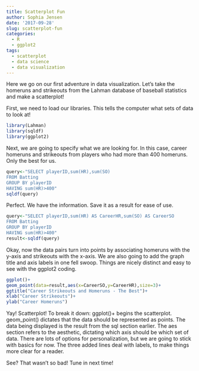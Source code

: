 ```yaml
---
title: Scatterplot Fun
author: Sophia Jensen
date: '2017-09-28'
slug: scatterplot-fun
categories:
  - R
  - ggplot2
tags:
  - scatterplot
  - data science
  - data visualization
---
```


Here we go on our first adventure in data visualization. Let's take the homeruns and strikeouts from the Lahman database of baseball statistics and make a scatterplot!


First, we need to load our libraries. This tells the computer what sets of data to look at!

```r
library(Lahman)
library(sqldf)
library(ggplot2)
```

Next, we are going to specify what we are looking for. In this case, career homeruns and strikeouts from players who had more than 400 homeruns. Only the best for us.

```r
query<-"SELECT playerID,sum(HR),sum(SO)
FROM Batting 
GROUP BY playerID
HAVING sum(HR)>400"
sqldf(query)
```

Perfect. We have the information. Save it as a result for ease of use. 

```r
query<-"SELECT playerID,sum(HR) AS CareerHR,sum(SO) AS CareerSO
FROM Batting
GROUP BY playerID
HAVING sum(HR)>400"
result<-sqldf(query)
```

Okay, now the data pairs turn into points by associating homeruns with the y-axis and strikeouts with the x-axis. We are also going to add the graph title and axis labels in one fell swoop. Things are nicely distinct and easy to see with the ggplot2 coding. 

```r
ggplot()+
geom_point(data=result,aes(x=CareerSO,y=CareerHR),size=3)+
ggtitle("Career Strikeouts and Homeruns - The Best")+
xlab("Career Strikeouts")+
ylab("Career Homeruns")
```

Yay! Scatterplot! To break it down: ggplot()+ begins the scatterplot. geom_point() dictates that the data should be represented as points. The data being displayed is the result from the sql section earlier. The aes section refers to the aesthetic, dictating which axis should be which set of data. There are lots of options for personalization, but we are going to stick with basics for now. The three added lines deal with labels, to make things more clear for a reader. 

See? That wasn't so bad! Tune in next time!